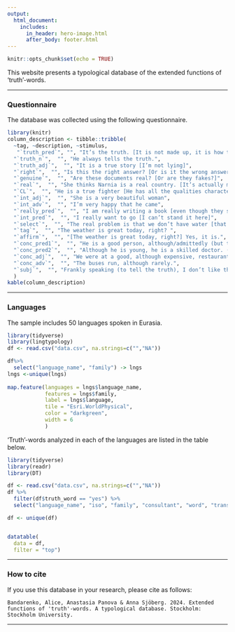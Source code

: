 ```yaml
---
output:
  html_document:
    includes:
      in_header: hero-image.html
      after_body: footer.html
---
```


<style type="text/css">
.main-container {
    max-width: 1170px;
    
}
</style>

```r
knitr::opts_chunk$set(echo = TRUE)
```

This website presents a typological database of the extended functions of 'truth'-words.


---

### Questionnaire

The database was collected using the following questionnaire.

```r
library(knitr)
column_description <- tibble::tribble(
  ~tag, ~description, ~stimulus,
   "`truth_pred`", "", "It’s the truth. [It is not made up, it is how things are]",
  "`truth_n`",  "", "He always tells the truth.",
  "`truth_adj`",  "", "It is a true story [I’m not lying]",
  "`right`",  "", "Is this the right answer? [Or is it the wrong answer?]",
  "`genuine`",  "", "Are these documents real? [Or are they fakes?]",
  "`real`",  "", "She thinks Narnia is a real country. [It’s actually made up]",
  "`CL`",  "", "He is a true fighter [He has all the qualities characteristic of a fighter]",
  "`int_adj`",  "", "She is a very beautiful woman",
  "`int_adv`",  "", "I’m very happy that he came",
  "`really_pred`",  "", "I am really writing a book [even though they said I couldn’t]",
  "`int_pred`",  "", "I really want to go [I can’t stand it here]",
  "`select`",  "", "The real problem is that we don’t have water [that’s what we have to focus on]",
  "`tag`",  "", "The weather is great today, right? ",
  "`affirm`",  "", "[The weather is great today, right?] Yes, it is.",
  "`conc_pred1`",  "", "He is a good person, although/admittedly (but the truth is) he brags a lot.",
  "`conc_pred2`",  "", "Although he is young, he is a skilled doctor. (He is indeed young, but he is a skilled doctor)",
  "`conc_adj`",  "", "We were at a good, although expensive, restaurant yesterday.",
  "`conc_adv`",  "", "The buses run, although rarely.",
  "`subj`",  "", "Frankly speaking (to tell the truth), I don’t like this idea."
  )
kable(column_description)
```

---

### Languages

The sample includes 50 languages spoken in Eurasia.
```r
library(tidyverse)
library(lingtypology)
df <- read.csv("data.csv", na.strings=c("","NA"))
```

```r
df%>%
  select("language_name", "family") -> lngs
lngs <-unique(lngs)
  
map.feature(languages = lngs$language_name,
            features = lngs$family,
            label = lngs$language,
            tile = "Esri.WorldPhysical",
            color = "darkgreen",
            width = 6
            )
```

'Truth'-words analyzed in each of the languages are listed in the table below.

```r
library(tidyverse)
library(readr)
library(DT)

df <- read.csv("data.csv", na.strings=c("","NA"))
df %>%
  filter(df$truth_word == "yes") %>%
  select("language_name", "iso", "family", "consultant", "word", "translation") -> df

df <- unique(df)


datatable(
  data = df,
  filter = "top")

```




---

### How to cite

If you use this database in your research, please cite as follows:

```{}
Bandarenko, Alice, Anastasia Panova & Anna Sjöberg. 2024. Extended functions of 'truth'-words. A typological database. Stockholm: Stockholm University.
```



---